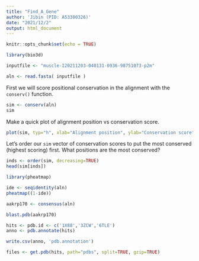 ```yaml
---
title: "Find_A_Gene"
author: 'Jibin (PID: A53300326)'
date: "2021/12/2"
output: html_document
---
```


```r
knitr::opts_chunk$set(echo = TRUE)
```


```r
library(bio3d)
```


```r
inputfile <- "muscle-I20211203-040131-0936-98751073-p2m"

aln <- read.fasta( inputfile )
```

First we will score positional conservation in the alignment with the `conserv()` function.

```r
sim <- conserv(aln)
sim
```

Make a quick plot of alignment position vs conservation score.

```r
plot(sim, typ="h", xlab="Alignment position", ylab="Conservation score")
```



Let's order our `sim` vector of conservation scores to put the most conserved (highest scoring) first. What positions are the most conserved?

```r
inds <- order(sim, decreasing=TRUE)
head(sim[inds])
```


```r
library(pheatmap)

ide <- seqidentity(aln)
pheatmap((1-ide))
```

```r
aakrp170 <- consensus(aln)
```

```r
blast.pdb(aakrp170)
```

```r
hits <- pdb.id <- c('1X88','3ZCW','6TLE')
anno <- pdb.annotate(hits)
```

```r
write.csv(anno, 'pdb.annotation')
```

```r
files <- get.pdb(hits, path="pdbs", split=TRUE, gzip=TRUE)
```

